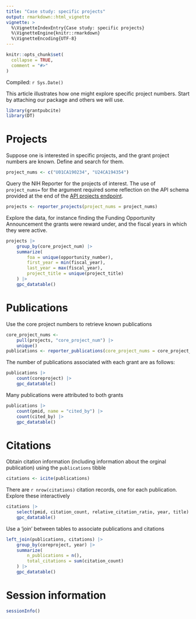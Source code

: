 ```yaml
---
title: "Case study: specific projects"
output: rmarkdown::html_vignette
vignette: >
  %\VignetteIndexEntry{Case study: specific projects}
  %\VignetteEngine{knitr::rmarkdown}
  %\VignetteEncoding{UTF-8}
---
```


```r
knitr::opts_chunk$set(
  collapse = TRUE,
  comment = "#>"
)
```

Compiled: `r Sys.Date()`

This article illustrates how one might explore specific project
numbers. Start by attaching our package and others we will use.

```r
library(grantpubcite)
library(DT)
```

# Projects

Suppose one is interested in specific projects, and the grant project
numbers are known. Define and search for them.

```r
project_nums <- c("U01CA190234", "U24CA194354")
```

Query the NIH Reporter for the projects of interest. The use of
`project_nums=` for the argument required some reflection on the API
schema provided at the end of the [API projects endpoint][project
api].

[project api]: https://api.reporter.nih.gov/#!/Search/Projects

```r
projects <- reporter_projects(project_nums = project_nums)
```

Explore the data, for instance finding the Funding Opportunity
Announcement the grants were reward under, and the fiscal years in
which they were active.

```r
projects |>
    group_by(core_project_num) |>
    summarize(
        foa = unique(opportunity_number),
        first_year = min(fiscal_year),
        last_year = max(fiscal_year),
        project_title = unique(project_title)
    ) |>
    gpc_datatable()
```

# Publications

Use the core project numbers to retrieve known publications

```r
core_project_nums <-
    pull(projects, "core_project_num") |>
    unique()
publications <- reporter_publications(core_project_nums = core_project_nums)
```

The number of publications associated with each grant are as follows:

```r
publications |>
    count(coreproject) |>
    gpc_datatable()
```

Many publications were attributed to both grants

```r
publications |>
    count(pmid, name = "cited_by") |>
    count(cited_by) |>
    gpc_datatable()
```


# Citations

Obtain citation information (including information about the orginal
publication) using the `publications` tibble

```r
citations <- icite(publications)
```

There are `r nrow(citations)` citation records, one for each
publication. Explore these interactively

```r
citations |>
    select(pmid, citation_count, relative_citation_ratio, year, title) |>
    gpc_datatable()
```

Use a 'join' between tables to associate publications and citations

```r
left_join(publications, citations) |>
    group_by(coreproject, year) |>
    summarize(
        n_publications = n(),
        total_citations = sum(citation_count)
    ) |>
    gpc_datatable()
```

# Session information

```r
sessionInfo()
```
